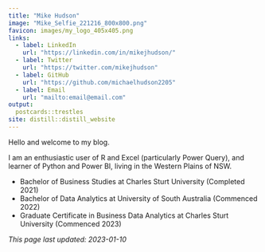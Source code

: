 ```yaml
---
title: "Mike Hudson"
image: "Mike_Selfie_221216_800x800.png"
favicon: images/my_logo_405x405.png
links:
  - label: LinkedIn
    url: "https://linkedin.com/in/mikejhudson/"
  - label: Twitter
    url: "https://twitter.com/mikejhudson"
  - label: GitHub
    url: "https://github.com/michaelhudson2205"
  - label: Email
    url: "mailto:email@email.com"
output:
  postcards::trestles
site: distill::distill_website  
---
```

 
Hello and welcome to my blog.

I am an enthusiastic user of R and Excel (particularly Power Query), and learner of Python and Power BI, living in the Western Plains of NSW. 

<!-- Currently, my spare time is taken up learning about time series analysis and forecasting using R, and I am also teaching myself to use Streamlit, an open source app framework in the Python language. -->

<!-- My personal interests include Japanese, chess, mathematics, reading and watching movies from the 1950s.  -->

- Bachelor of Business Studies at Charles Sturt University (Completed 2021)
- Bachelor of Data Analytics at University of South Australia (Commenced 2022)
- Graduate Certificate in Business Data Analytics at Charles Sturt University (Commenced 2023)



*This page last updated: 2023-01-10*
